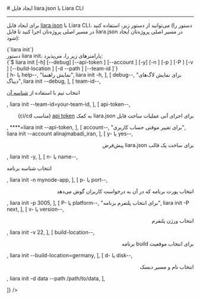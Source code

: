 

<Layout>
<Head>
<title>مستندات ساخت و ایجاد فایل liara.json با Liara CLI - لیارا</title>
<meta property="og:title" content="مستندات خدمات رایانش ابری لیارا" />
<meta property="og:description" content="مستندات مربوط به نحوه ساخت و ایجاد فایل liara.json در رابط کاربری خط فرمان لیارا"  />
<meta property="og:image" content="https://media.liara.ir/logos/liara-poster.jpg" />
</Head>
# ایجاد فایل liara.json با Liara CLI
<hr className="mb-2" />

برای 
ایجاد فایل <a href="/paas/liarajson/" className="text-[#2196f3]"><Important>liara.json</Important></a> با Liara CLI،
می‌توانید از دستور زیر، استفاده کنید (دستور را در مسیر اصلی پروژه‌تان اجرا کنید تا فایل 
<Important>liara.json</Important> در مسیر اصلی پروژه‌تان ایجاد شود):

<div className="h-2" />
<div dir="ltr">
<Highlight className='bash'>
{`liara init`}
</Highlight>
</div>
<div className="h-2" />
<Asciinema id="create-liara-json-using-liara-init" />


<Section id="command-parameters" title="پارامترهای دستور" />
دستور <Important>liara init</Important>، پارامترهای زیر را، می‌پذیرد:

<div className="h-2" />
<div dir="ltr">
<Highlight className='bash'>
{`$ liara init [-h] [--debug] [--api-token <value>] [--account <value>] [-y] [-n <value>] [-p <value>] [-P <value>]
 [-v <value>] [--build-location <value>] [-d <value> --path <value>] [--team-id <value>]`}
</Highlight>
</div>

<Table headers={[
  "پارامتر",
  "توضیحات",
  "مثال",
]} data={[

  [
    <Important>h- یا help--</Important>,
    "نمایش راهنما",
    <Important>liara init -h</Important>,
  ],
  [
    <Important>debug--</Important>,
    "برای نمایش لاگ‌های دیباگ",
    <Important>liara init --debug</Important>,
  ],
   [
    <Important>team-id--</Important>,
    <p>انتخاب تیم با استفاده از <a href="/references/api/about/#team-id" className="text-[#2196f3]">شناسه آن</a></p>,
    <Important>liara init --team-id=your-team-id</Important>,
  ],
  [
    <Important>api-token--</Important>,
    <div dir="rtl">
    <p> برای اجرای آنی عملیات ساخت فایل <Important>liara.json</Important> به کمک <a href="/references/api/about" className="text-[#2196f3] ">api token</a> (مناسب ci/cd)</p>
    </div>,
    <Important>****=liara init --api-token</Important>,
  ],
  [
    <Important>account--</Important>,
    "برای تغییر موقتی حساب کاربری",
    <Important>liara init --account alinajmabadi_iran</Important>,
  ],
  [
    <Important>y- یا yes--</Important>,
    <div dir="rtl">
    <p>برای ساخت یک قالب liara.json پیش‌فرض</p>
    </div>,
    <Important>liara init -y</Important>,
  ],
  [
    <Important>n- یا name--</Important>,
    <p>انتخاب شناسه برنامه</p>,
    <Important> liara init -n mynode-app</Important>,
  ],
  [
    <Important>p- یا port--</Important>,
    <div dir="rtl">
    <p>انتخاب پورت برنامه که در آن به درخواست کاربران گوش می‌دهد</p>
    </div>,
    <Important>liara init -p 3005</Important>,
  ],
  [
    <Important>P- یا platform--</Important>,
    "برای انتخاب پلتفرم برنامه",
    <Important>liara init -P next</Important>,
  ],
  [
    <Important>v- یا version--</Important>,
    <div dir="rtl">
    <p>انتخاب ورژن پلتفرم</p>
    </div>,
    <Important>liara init -v 22</Important>,
  ],
  [
    <Important>build-location--</Important>,
    <div dir="rtl">
    <p>برای انتخاب موقعیت build برنامه</p>
    </div>,
    <Important>liara init --build-location=germany</Important>,
  ],
  [
    <Important>d- یا disk--</Important>,
    <div dir="rtl">
    <p>انتخاب نام و مسیر دیسک</p>
    </div>,
    <Important>liara init -d data --path /path/to/data</Important>,
  ],

]} />
<div className="h-3" />

</Layout>